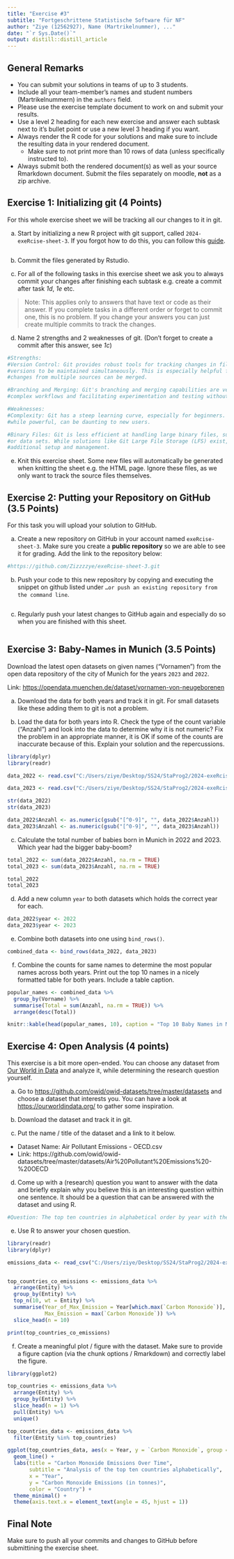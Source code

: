 ```yaml
---
title: "Exercise #3"
subtitle: "Fortgeschrittene Statistische Software für NF"
author: "Ziye (12562927), Name (Martrikelnummer), ..."
date: "`r Sys.Date()`"
output: distill::distill_article
---
```


## General Remarks

-   You can submit your solutions in teams of up to 3 students.
-   Include all your team-member's names and student numbers
    (Martrikelnummern) in the `authors` field.
-   Please use the exercise template document to work on and submit your
    results.
-   Use a level 2 heading for each new exercise and answer each subtask
    next to it's bullet point or use a new level 3 heading if you want.
-   Always render the R code for your solutions and make sure to include
    the resulting data in your rendered document.
    -   Make sure to not print more than 10 rows of data (unless
        specifically instructed to).
-   Always submit both the rendered document(s) as well as your source
    Rmarkdown document. Submit the files separately on moodle, **not**
    as a zip archive.

## Exercise 1: Initializing git (4 Points)

For this whole exercise sheet we will be tracking all our changes to it
in git.

a)  Start by initializing a new R project with git support, called
    `2024-exeRcise-sheet-3`. If you forgot how to do this, you can
    follow this
    [guide](https://malikaihle.github.io/Introduction-RStudio-Git-GitHub/rstudio_project.html).
```r

```
    
b)  Commit the files generated by Rstudio.

c)  For all of the following tasks in this exercise sheet we ask you to
    always commit your changes after finishing each subtask e.g. create
    a commit after task *1d*, *1e* etc.

> Note: This applies only to answers that have text or code as their
> answer. If you complete tasks in a different order or forget to commit
> one, this is no problem. If you change your answers you can just
> create multiple commits to track the changes.

d)  Name 2 strengths and 2 weaknesses of git. (Don't forget to create a
    commit after this answer, see *1c*)
```r
#Strengths:
#Version Control: Git provides robust tools for tracking changes in files, allowing multiple 
#versions to be maintained simultaneously. This is especially helpful for collaboration, as 
#changes from multiple sources can be merged.

#Branching and Merging: Git's branching and merging capabilities are very powerful, enabling 
#complex workflows and facilitating experimentation and testing without affecting the main project.

#Weaknesses:
#Complexity: Git has a steep learning curve, especially for beginners. Its extensive feature set, 
#while powerful, can be daunting to new users.

#Binary Files: Git is less efficient at handling large binary files, such as images 
#or data sets. While solutions like Git Large File Storage (LFS) exist, they require 
#additional setup and management.
```
    
e)  Knit this exercise sheet. Some new files will automatically be
    generated when knitting the sheet e.g. the HTML page. Ignore these
    files, as we only want to track the source files themselves.

## Exercise 2: Putting your Repository on GitHub (3.5 Points)

For this task you will upload your solution to GitHub.

a)  Create a new repository on GitHub in your account named
    `exeRcise-sheet-3`. Make sure you create a **public repository** so
    we are able to see it for grading. Add the link to the repository
    below:
```r
#https://github.com/Zizzzzye/exeRcise-sheet-3.git
```
    
b)  Push your code to this new repository by copying and executing the
    snippet on github listed under
    `…or push an existing repository from the command line`.
```r

```
    
c)  Regularly push your latest changes to GitHub again and especially do
    so when you are finished with this sheet.
```r

```

## Exercise 3: Baby-Names in Munich (3.5 Points)

Download the latest open datasets on given names ("Vornamen") from the
open data repository of the city of Munich for the years `2023` and
`2022`.

Link: <https://opendata.muenchen.de/dataset/vornamen-von-neugeborenen>

a)  Download the data for both years and track it in git. For small
    datasets like these adding them to git is not a problem.

b)  Load the data for both years into R. Check the type of the count
    variable ("Anzahl") and look into the data to determine why it is
    not numeric? Fix the problem in an appropriate manner, it is OK if
    some of the counts are inaccurate because of this. Explain your
    solution and the repercussions.
```r
library(dplyr)
library(readr)

data_2022 <- read.csv("C:/Users/ziye/Desktop/SS24/StaProg2/2024-exeRcise-sheet-3/open_data_portal_2022.csv")

data_2023 <- read.csv("C:/Users/ziye/Desktop/SS24/StaProg2/2024-exeRcise-sheet-3/vornamen-muenchen-2023.csv")

str(data_2022)
str(data_2023)

data_2022$Anzahl <- as.numeric(gsub("[^0-9]", "", data_2022$Anzahl))
data_2023$Anzahl <- as.numeric(gsub("[^0-9]", "", data_2023$Anzahl))

```

c)  Calculate the total number of babies born in Munich in 2022
    and 2023. Which year had the bigger baby-boom?
```r
total_2022 <- sum(data_2022$Anzahl, na.rm = TRUE)
total_2023 <- sum(data_2023$Anzahl, na.rm = TRUE)

total_2022
total_2023
```

d)  Add a new column `year` to both datasets which holds the correct
    year for each.
```r
data_2022$year <- 2022
data_2023$year <- 2023
```

e)  Combine both datasets into one using `bind_rows()`.
```r
combined_data <- bind_rows(data_2022, data_2023)
```


f)  Combine the counts for same names to determine the most popular
    names across both years. Print out the top 10 names in a nicely
    formatted table for both years. Include a table caption.
```r
popular_names <- combined_data %>%
  group_by(Vorname) %>%
  summarise(Total = sum(Anzahl, na.rm = TRUE)) %>%
  arrange(desc(Total))

knitr::kable(head(popular_names, 10), caption = "Top 10 Baby Names in Munich for 2022 and 2023")

```

## Exercise 4: Open Analysis (4 points)

This exercise is a bit more open-ended. You can choose any dataset from
[Our World in Data](https://ourworldindata.org/) and analyze it, while
determining the research question yourself.

a)  Go to <https://github.com/owid/owid-datasets/tree/master/datasets>
    and choose a dataset that interests you. You can have a look at
    <https://ourworldindata.org/> to gather some inspiration.

b)  Download the dataset and track it in git.

c)  Put the name / title of the dataset and a link to it below.

-   Dataset Name: Air Pollutant Emissions - OECD.csv
-   Link: https://github.com/owid/owid-datasets/tree/master/datasets/Air%20Pollutant%20Emissions%20-%20OECD

d)  Come up with a (research) question you want to answer with the data
    and briefly explain why you believe this is an interesting question
    within one sentence. It should be a question that can be answered
    with the dataset and using R.
```r
#Question: The top ten countries in alphabetical order by year with the highest Carbon Monoxide emissions.
```
    
e)  Use R to answer your chosen question.
```r
library(readr)
library(dplyr)

emissions_data <- read_csv("C:/Users/ziye/Desktop/SS24/StaProg2/2024-exeRcise-sheet-3/Air Pollutant Emissions - OECD.csv")


top_countries_co_emissions <- emissions_data %>%
  arrange(Entity) %>%
  group_by(Entity) %>%
  top_n(10, wt = Entity) %>%
  summarise(Year_of_Max_Emission = Year[which.max(`Carbon Monoxide`)], 
            Max_Emission = max(`Carbon Monoxide`)) %>%
  slice_head(n = 10)

print(top_countries_co_emissions)
```

f)  Create a meaningful plot / figure with the dataset. Make sure to
    provide a figure caption (via the chunk options / Rmarkdown) and
    correctly label the figure.
```r
library(ggplot2)

top_countries <- emissions_data %>%
  arrange(Entity) %>%
  group_by(Entity) %>%
  slice_head(n = 1) %>%
  pull(Entity) %>%
  unique()

top_countries_data <- emissions_data %>%
  filter(Entity %in% top_countries)

ggplot(top_countries_data, aes(x = Year, y = `Carbon Monoxide`, group = Entity, color = Entity)) +
  geom_line() +
  labs(title = "Carbon Monoxide Emissions Over Time",
       subtitle = "Analysis of the top ten countries alphabetically",
       x = "Year",
       y = "Carbon Monoxide Emissions (in tonnes)",
       color = "Country") +
  theme_minimal() +
  theme(axis.text.x = element_text(angle = 45, hjust = 1))

```
## Final Note

Make sure to push all your commits and changes to GitHub before
submittining the exercise sheet.
